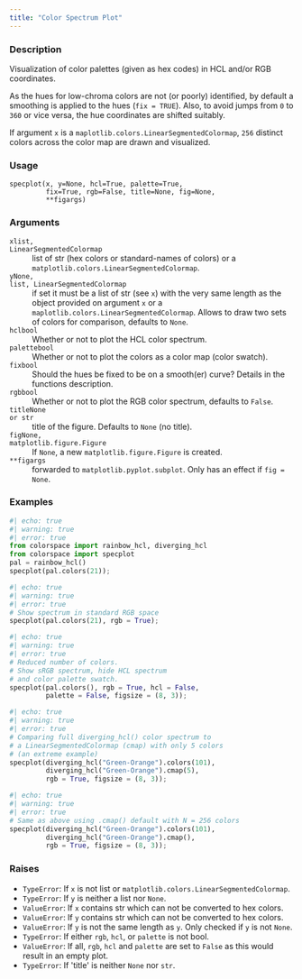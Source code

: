 ```yaml
---
title: "Color Spectrum Plot"
---
```


### Description

Visualization of color palettes (given as hex codes) in HCL and/or
RGB coordinates.

As the hues for low-chroma colors are not (or poorly) identified, by
default a smoothing is applied to the hues (`fix = TRUE`). Also, to avoid
jumps from `0` to `360` or vice versa, the hue coordinates are shifted
suitably.

If argument `x` is a `maplotlib.colors.LinearSegmentedColormap`, `256` distinct
colors across the color map are drawn and visualized.

### Usage

<pre><code class='language-python'>specplot(x, y=None, hcl=True, palette=True,<br/>         fix=True, rgb=False, title=None, fig=None,<br/>         **figargs)</code></pre>

### Arguments

<dl class="pyp-list param-list">
  <dt style = "white-space: nowrap; font-family: monospace; vertical-align: top">
   <code id="colorspace.specplot.specplot:x">x</code><code class="argument-class">list, LinearSegmentedColormap</code>
  </dt>
 <dd>list of str (hex colors or
standard-names of colors) or a `matplotlib.colors.LinearSegmentedColormap`.</dd>
  <dt style = "white-space: nowrap; font-family: monospace; vertical-align: top">
   <code id="colorspace.specplot.specplot:y">y</code><code class="argument-class">None, list, LinearSegmentedColormap</code>
  </dt>
 <dd>if set it must be a list of
str (see `x`) with the very same length as the object provided on
argument `x` or a `maplotlib.colors.LinearSegmentedColormap`.
Allows to draw two sets of colors for comparison, defaults to `None`.</dd>
  <dt style = "white-space: nowrap; font-family: monospace; vertical-align: top">
   <code id="colorspace.specplot.specplot:hcl">hcl</code><code class="argument-class">bool</code>
  </dt>
 <dd>Whether or not to plot the HCL color spectrum.</dd>
  <dt style = "white-space: nowrap; font-family: monospace; vertical-align: top">
   <code id="colorspace.specplot.specplot:palette">palette</code><code class="argument-class">bool</code>
  </dt>
 <dd>Whether or not to plot the colors as a color map (color swatch).</dd>
  <dt style = "white-space: nowrap; font-family: monospace; vertical-align: top">
   <code id="colorspace.specplot.specplot:fix">fix</code><code class="argument-class">bool</code>
  </dt>
 <dd>Should the hues be fixed to be on a smooth(er) curve?
Details in the functions description.</dd>
  <dt style = "white-space: nowrap; font-family: monospace; vertical-align: top">
   <code id="colorspace.specplot.specplot:rgb">rgb</code><code class="argument-class">bool</code>
  </dt>
 <dd>Whether or not to plot the RGB color spectrum, defaults to `False`.</dd>
  <dt style = "white-space: nowrap; font-family: monospace; vertical-align: top">
   <code id="colorspace.specplot.specplot:title">title</code><code class="argument-class">None or str</code>
  </dt>
 <dd>title of the figure. Defaults to `None` (no title).</dd>
  <dt style = "white-space: nowrap; font-family: monospace; vertical-align: top">
   <code id="colorspace.specplot.specplot:fig">fig</code><code class="argument-class">None, matplotlib.figure.Figure</code>
  </dt>
 <dd>If `None`, a new
`matplotlib.figure.Figure` is created. </dd>
  <dt style = "white-space: nowrap; font-family: monospace; vertical-align: top">
   <code id="colorspace.specplot.specplot:**figargs">**figargs</code>
  </dt>
 <dd>forwarded to `matplotlib.pyplot.subplot`. Only has an effect
if `fig = None`.</dd>
</dl>

### Examples

```python
#| echo: true
#| warning: true
#| error: true
from colorspace import rainbow_hcl, diverging_hcl
from colorspace import specplot
pal = rainbow_hcl()
specplot(pal.colors(21));
```

```python
#| echo: true
#| warning: true
#| error: true
# Show spectrum in standard RGB space
specplot(pal.colors(21), rgb = True);
```

```python
#| echo: true
#| warning: true
#| error: true
# Reduced number of colors.
# Show sRGB spectrum, hide HCL spectrum
# and color palette swatch.
specplot(pal.colors(), rgb = True, hcl = False,
         palette = False, figsize = (8, 3));
```

```python
#| echo: true
#| warning: true
#| error: true
# Comparing full diverging_hcl() color spectrum to
# a LinearSegmentedColormap (cmap) with only 5 colors
# (an extreme example)
specplot(diverging_hcl("Green-Orange").colors(101),
         diverging_hcl("Green-Orange").cmap(5),
         rgb = True, figsize = (8, 3));
```

```python
#| echo: true
#| warning: true
#| error: true
# Same as above using .cmap() default with N = 256 colors
specplot(diverging_hcl("Green-Orange").colors(101),
         diverging_hcl("Green-Orange").cmap(),
         rgb = True, figsize = (8, 3));
```




### Raises

<ul class="python-raises">
<li><code class="text-warning">TypeError</code>: If `x` is not list or `matplotlib.colors.LinearSegmentedColormap`.
<li><code class="text-warning">TypeError</code>: If `y` is neither a list nor `None`.
<li><code class="text-warning">ValueError</code>: If `x` contains str which can not be converted to hex colors.
<li><code class="text-warning">ValueError</code>: If `y` contains str which can not be converted to hex colors.
<li><code class="text-warning">ValueError</code>: If `y` is not the same length as `y`. Only checked if `y` is not `None`.
<li><code class="text-warning">TypeError</code>: If either `rgb`, `hcl`, or `palette` is not bool.
<li><code class="text-warning">ValueError</code>: If all, `rgb`, `hcl` and `palette` are set to `False` as this would
result in an empty plot.
<li><code class="text-warning">TypeError</code>: If &#x27;title&#x27; is neither `None` nor `str`.
</ul>

